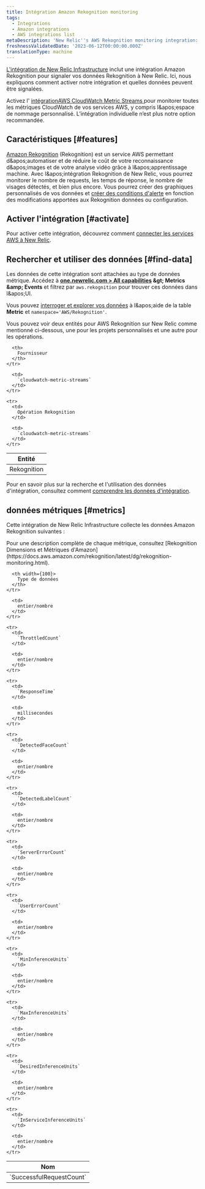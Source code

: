 ```yaml
---
title: Intégration Amazon Rekognition monitoring
tags:
  - Integrations
  - Amazon integrations
  - AWS integrations list
metaDescription: 'New Relic''s AWS Rekognition monitoring integration: what data it reports, and how to enable it.'
freshnessValidatedDate: '2023-06-12T00:00:00.000Z'
translationType: machine
---
```


[L'intégration de New Relic Infrastructure](/docs/infrastructure/introduction-infra-monitoring) inclut une intégration Amazon Rekognition pour signaler vos données Rekognition à New Relic. Ici, nous expliquons comment activer notre intégration et quelles données peuvent être signalées.

Activez l' [intégrationAWS CloudWatch Metric Streams ](/docs/infrastructure/amazon-integrations/aws-integrations-list/aws-metric-stream/)pour monitorer toutes les métriques CloudWatch de vos services AWS, y compris l&amp;apos;espace de nommage personnalisé. L’intégration individuelle n’est plus notre option recommandée.

## Caractéristiques [#features]

[Amazon Rekognition](https://aws.amazon.com/rekognition/) (Rekognition) est un service AWS permettant d&amp;apos;automatiser et de réduire le coût de votre reconnaissance d&amp;apos;images et de votre analyse vidéo grâce à l&amp;apos;apprentissage machine. Avec l&amp;apos;intégration Rekognition de New Relic, vous pourrez monitorer le nombre de requests, les temps de réponse, le nombre de visages détectés, et bien plus encore. Vous pourrez créer des graphiques personnalisés de vos données et [créer des conditions d'alerte](/docs/infrastructure/new-relic-infrastructure/infrastructure-alert-conditions/infrastructure-alerts-add-edit-or-view-host-alert-information) en fonction des modifications apportées aux Rekognition données ou configuration.

## Activer l'intégration [#activate]

Pour activer cette intégration, découvrez comment [connecter les services AWS à New Relic](/docs/infrastructure/amazon-integrations/connect/aws-metric-stream/#set-up-metric-stream).

## Rechercher et utiliser des données [#find-data]

Les données de cette intégration sont attachées au type de données métrique. Accédez à <DNT>**[one.newrelic.com &gt; All capabilities](https://one.newrelic.com/all-capabilities) &amp;gt; Metrics &amp;amp; Events**</DNT> et filtrez par `aws.rekognition` pour trouver ces données dans l&amp;apos;UI.

Vous pouvez [interroger et explorer vos données](/docs/using-new-relic/data/understand-data/query-new-relic-data) à l&amp;apos;aide de la table <DNT>**Metric**</DNT> et `namespace='AWS/Rekognition'`.

Vous pouvez voir deux entités pour AWS Rekognition sur New Relic comme mentionné ci-dessous, une pour les projets personnalisés et une autre pour les opérations.

<table>
  <thead>
    <tr>
      <th>
        Entité
      </th>

      <th>
        Fournisseur
      </th>
    </tr>
  </thead>

  <tbody>
    <tr>
      <td>
        Rekognition
      </td>

      <td>
        `cloudwatch-metric-streams`
      </td>
    </tr>

    <tr>
      <td>
        Opération Rekognition
      </td>

      <td>
        `cloudwatch-metric-streams`
      </td>
    </tr>
  </tbody>
</table>

Pour en savoir plus sur la recherche et l'utilisation des données d'intégration, consultez comment [comprendre les données d'intégration](/docs/infrastructure/integrations/find-use-infrastructure-integration-data).

## données métriques [#metrics]

Cette intégration de New Relic Infrastructure collecte les données Amazon Rekognition suivantes :

<Callout variant="tip">
  Pour une description complète de chaque métrique, consultez [Rekognition Dimensions et Métriques d'Amazon](https://docs.aws.amazon.com/rekognition/latest/dg/rekognition-monitoring.html).
</Callout>

<table>
  <thead>
    <tr>
      <th width={200}>
        Nom
      </th>

      <th width={100}>
        Type de données
      </th>
    </tr>
  </thead>

  <tbody>
    <tr>
      <td>
        `SuccessfulRequestCount`
      </td>

      <td>
        entier/nombre
      </td>
    </tr>

    <tr>
      <td>
        `ThrottledCount`
      </td>

      <td>
        entier/nombre
      </td>
    </tr>

    <tr>
      <td>
        `ResponseTime`
      </td>

      <td>
        millisecondes
      </td>
    </tr>

    <tr>
      <td>
        `DetectedFaceCount`
      </td>

      <td>
        entier/nombre
      </td>
    </tr>

    <tr>
      <td>
        `DetectedLabelCount`
      </td>

      <td>
        entier/nombre
      </td>
    </tr>

    <tr>
      <td>
        `ServerErrorCount`
      </td>

      <td>
        entier/nombre
      </td>
    </tr>

    <tr>
      <td>
        `UserErrorCount`
      </td>

      <td>
        entier/nombre
      </td>
    </tr>

    <tr>
      <td>
        `MinInferenceUnits`
      </td>

      <td>
        entier/nombre
      </td>
    </tr>

    <tr>
      <td>
        `MaxInferenceUnits`
      </td>

      <td>
        entier/nombre
      </td>
    </tr>

    <tr>
      <td>
        `DesiredInferenceUnits`
      </td>

      <td>
        entier/nombre
      </td>
    </tr>

    <tr>
      <td>
        `InServiceInferenceUnits`
      </td>

      <td>
        entier/nombre
      </td>
    </tr>
  </tbody>
</table>